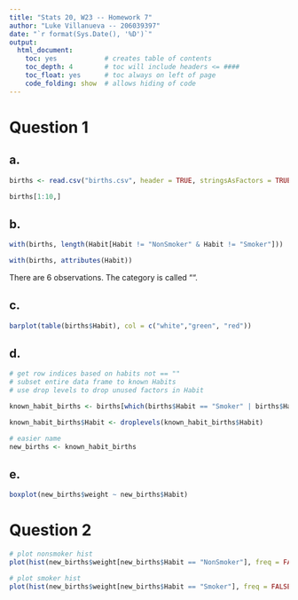 ```yaml
---
title: "Stats 20, W23 -- Homework 7"
author: "Luke Villanueva -- 206039397"
date: "`r format(Sys.Date(), '%D')`"
output:
  html_document:
    toc: yes            # creates table of contents
    toc_depth: 4        # toc will include headers <= ####
    toc_float: yes      # toc always on left of page
    code_folding: show  # allows hiding of code
---
```


# Question 1

## a. 

```r

births <- read.csv("births.csv", header = TRUE, stringsAsFactors = TRUE)

births[1:10,]

```

## b.

```r

with(births, length(Habit[Habit != "NonSmoker" & Habit != "Smoker"]))

with(births, attributes(Habit))

```

There are 6 observations. The category is called "".

## c.

```r

barplot(table(births$Habit), col = c("white","green", "red"))

```

## d.

```r
# get row indices based on habits not == ""
# subset entire data frame to known Habits
# use drop levels to drop unused factors in Habit

known_habit_births <- births[which(births$Habit == "Smoker" | births$Habit == "NonSmoker"),]

known_habit_births$Habit <- droplevels(known_habit_births$Habit)

# easier name
new_births <- known_habit_births

```

## e.

```r

boxplot(new_births$weight ~ new_births$Habit)

```

# Question 2

```r

# plot nonsmoker hist
plot(hist(new_births$weight[new_births$Habit == "NonSmoker"], freq = FALSE), density = 40, col = "green")

# plot smoker hist
plot(hist(new_births$weight[new_births$Habit == "Smoker"], freq = FALSE), density = 40, col = "red")



```